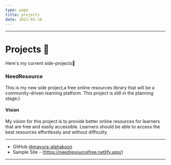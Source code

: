 ```yaml
---
type: page
title: projects
date: 2021-03-18
---
```

---
# Projects 🚀

Here's my current side-projects🚀

### NeedResource 

This is my new side project,a free online resources library that will be a 
community-driven learning platform. This project is still in the planning stage:) 

#### Vision

My vision for this project is to provide better online resources for learners that are free and easily accessible.
Learners should be able to access the best resources effortlessly and without difficulty.

---
- GitHub [@mayura-alahakoon](https://github.com/mayura-alahakoon)
- Sample Site - (https://needresourcefree.netlify.app/)
---